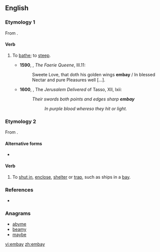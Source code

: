 ==English==

===Etymology 1===
From {{prefix|en|alt1=em|bay|gloss2=bathe}}.

====Verb====
{{en-verb|embay|ing}}

# {{context|transitive|obsolete|lang=en}} To [[bathe]]; to [[steep]].
#*'''1590''', {{w|Edmund Spenser}}, ''The Faerie Queene'', III.11:
#*:Sweete Love, that doth his golden wings '''embay''' / In blessed Nectar and pure Pleasures well […].
#* '''1600''', {{w|Edward Fairfax}}, The ''Jerusalem Delivered'' of Tasso, XII, lxii:
#*: ''Their swords both points and edges sharp '''embay'''''
#*:: ''In purple blood whereso they hit or light.''

===Etymology 2===
From {{prefix|en|alt1=em|bay}}.

====Alternative forms====
* {{l|en|imbay}}

====Verb====
{{en-verb|embay|ing}}

# {{context|transitive|lang=en}} To [[shut in]], [[enclose]], [[shelter]] or [[trap]], such as ships in a [[bay]].

===References===
* {{R:Webster 1913}}

===Anagrams===
* [[abyme#English|abyme]]
* [[beamy#English|beamy]]
* [[maybe#English|maybe]]

[[vi:embay]]
[[zh:embay]]